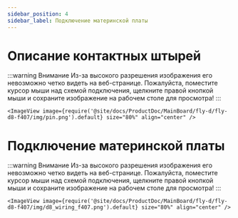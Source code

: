```yaml
---
sidebar_position: 4
sidebar_label: Подключение материнской платы
---
```




# Описание контактных штырей

:::warning Внимание
Из-за высокого разрешения изображения его невозможно четко видеть на веб-странице. Пожалуйста, поместите курсор мыши над схемой подключения, щелкните правой кнопкой мыши и сохраните изображение на рабочем столе для просмотра!
:::

    <ImageView image={require('@site/docs/ProductDoc/MainBoard/fly-d/fly-d8-f407/img/pin.png').default} size="80%" align="center" />


# Подключение материнской платы

:::warning Внимание
Из-за высокого разрешения изображения его невозможно четко видеть на веб-странице. Пожалуйста, поместите курсор мыши над схемой подключения, щелкните правой кнопкой мыши и сохраните изображение на рабочем столе для просмотра!
:::

    <ImageView image={require('@site/docs/ProductDoc/MainBoard/fly-d/fly-d8-f407/img/d8_wiring_f407.png').default} size="80%" align="center" />

